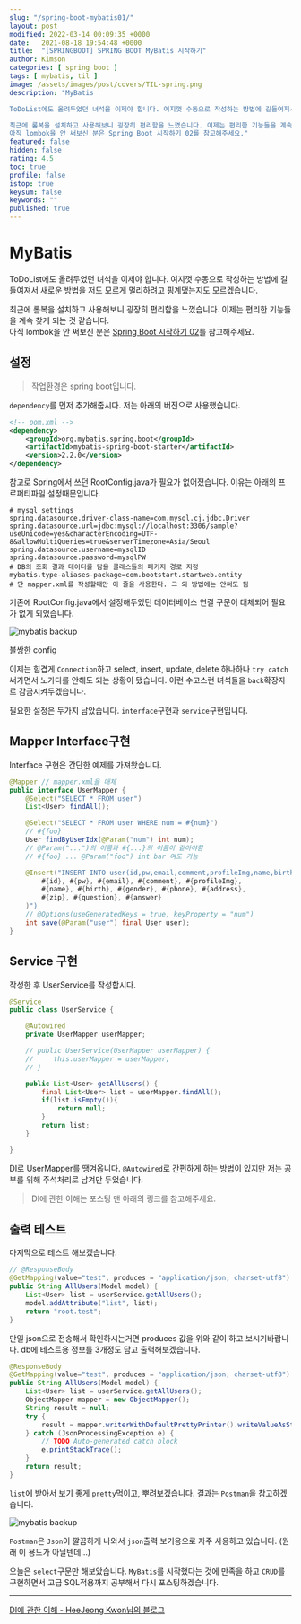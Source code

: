 ```yaml
---
slug: "/spring-boot-mybatis01/"
layout: post
modified: 2022-03-14 00:09:35 +0000
date:   2021-08-18 19:54:48 +0000
title:  "[SPRINGBOOT] SPRING BOOT MyBatis 시작하기"
author: Kimson
categories: [ spring boot ]
tags: [ mybatis, til ]
image: /assets/images/post/covers/TIL-spring.png
description: "MyBatis

ToDoList에도 올려두었던 녀석을 이제야 합니다. 여지껏 수동으로 작성하는 방법에 길들여져서 새로운 방법을 저도 모르게 멀리하려고 핑계댔는지도 모르겠습니다.

최근에 롬복을 설치하고 사용해보니 굉장히 편리함을 느꼈습니다. 이제는 편리한 기능들을 계속 찾게 되는 것 같습니다.  
아직 lombok을 안 써보신 분은 Spring Boot 시작하기 02를 참고해주세요."
featured: false
hidden: false
rating: 4.5
toc: true
profile: false
istop: true
keysum: false
keywords: ""
published: true
---
```


# MyBatis

ToDoList에도 올려두었던 녀석을 이제야 합니다. 여지껏 수동으로 작성하는 방법에 길들여져서 새로운 방법을 저도 모르게 멀리하려고 핑계댔는지도 모르겠습니다.

최근에 롬복을 설치하고 사용해보니 굉장히 편리함을 느꼈습니다. 이제는 편리한 기능들을 계속 찾게 되는 것 같습니다.  
아직 lombok을 안 써보신 분은 [Spring Boot 시작하기 02](https://kkn1125.github.io/spring-boot-start02/)를 참고해주세요.

## 설정

> 작업환경은 spring boot입니다.

`dependency`를 먼저 추가해줍시다. 저는 아래의 버전으로 사용했습니다.

```xml
<!-- pom.xml -->
<dependency>
    <groupId>org.mybatis.spring.boot</groupId>
    <artifactId>mybatis-spring-boot-starter</artifactId>
    <version>2.2.0</version>
</dependency>
```

참고로 Spring에서 쓰던 RootConfig.java가 필요가 없어졌습니다. 이유는 아래의 프로퍼티파일 설정때문입니다.

```properties
# mysql settings
spring.datasource.driver-class-name=com.mysql.cj.jdbc.Driver
spring.datasource.url=jdbc:mysql://localhost:3306/sample?useUnicode=yes&characterEncoding=UTF-8&allowMultiQueries=true&serverTimezone=Asia/Seoul
spring.datasource.username=mysqlID
spring.datasource.password=mysqlPW
# DB의 조회 결과 데이터를 담을 클래스들의 패키지 경로 지정
mybatis.type-aliases-package=com.bootstart.startweb.entity
# 단 mapper.xml를 작성할때만 이 줄을 사용한다. 그 외 방법에는 안써도 됨
```

기존에 RootConfig.java에서 설정해두었던 데이터베이스 연결 구문이 대체되어 필요가 없게 되었습니다.

![mybatis backup](/assets/images/post/springboot/mybatis/batis01.png)

불쌍한 config

이제는 힘겹게 `Connection`하고 select, insert, update, delete 하나하나 `try catch` 써가면서 노가다를 안해도 되는 상황이 됐습니다. 이런 수고스런 녀석들을 `back`확장자로 감금시켜두겠습니다.

필요한 설정은 두가지 남았습니다. `interface`구현과 `service`구현입니다.

## Mapper Interface구현

Interface 구현은 간단한 예제를 가져왔습니다.

```java
@Mapper // mapper.xml을 대체
public interface UserMapper {
    @Select("SELECT * FROM user")
    List<User> findAll();

    @Select("SELECT * FROM user WHERE num = #{num}")
    // #{foo}
    User findByUserIdx(@Param("num") int num);
    // @Param("...")의 이름과 #{...}의 이름이 같아야함
    // #{foo} ... @Param("foo") int bar 여도 가능

    @Insert("INSERT INTO user(id,pw,email,comment,profileImg,name,birth,gender,phone,address,zip,question,answer) VALUES(
        #{id}, #{pw}, #{email}, #{comment}, #{profileImg},
        #{name}, #{birth}, #{gender}, #{phone}, #{address},
        #{zip}, #{question}, #{answer}
    )")
    // @Options(useGeneratedKeys = true, keyProperty = "num")
    int save(@Param("user") final User user);
}
```

## Service 구현

작성한 후 UserService를 작성합시다.

```java
@Service
public class UserService {

    @Autowired
    private UserMapper userMapper;

    // public UserService(UserMapper userMapper) {
    //     this.userMapper = userMapper;
    // }

    public List<User> getAllUsers() {
        final List<User> list = userMapper.findAll();
        if(list.isEmpty()){
            return null;
        }
        return list;
    }

}
```

DI로 UserMapper를 땡겨옵니다. `@Autowired`로 간편하게 하는 방법이 있지만 저는 공부를 위해 주석처리로 남겨만 두었습니다.

> DI에 관한 이해는 포스팅 맨 아래의 링크를 참고해주세요.

## 출력 테스트

마지막으로 테스트 해보겠습니다.

```java
// @ResponseBody
@GetMapping(value="test", produces = "application/json; charset-utf8")
public String AllUsers(Model model) {
    List<User> list = userService.getAllUsers();
    model.addAttribute("list", list);
    return "root.test";
}
```

만일 json으로 전송해서 확인하시는거면 produces 값을 위와 같이 하고 보시기바랍니다. db에 테스트용 정보를 3개정도 담고 출력해보겠습니다.

```java
@ResponseBody
@GetMapping(value="test", produces = "application/json; charset-utf8")
public String AllUsers(Model model) {
    List<User> list = userService.getAllUsers();
    ObjectMapper mapper = new ObjectMapper();
    String result = null;
    try {
        result = mapper.writerWithDefaultPrettyPrinter().writeValueAsString(list);
    } catch (JsonProcessingException e) {
        // TODO Auto-generated catch block
        e.printStackTrace();
    }
    return result;
}
```

`list`에 받아서 보기 좋게 `pretty`먹이고, 뿌려보겠습니다. 결과는 `Postman`을 참고하겠습니다.

![mybatis backup](/assets/images/post/springboot/mybatis/batis02.png)

`Postman`은 `Json`이 깔끔하게 나와서 `json`출력 보기용으로 자주 사용하고 있습니다. (원래 이 용도가 아닐텐데...)

오늘은 `select`구문만 해보았습니다. `MyBatis`를 시작했다는 것에 만족을 하고 `CRUD`를 구현하면서 고급 SQL적용까지 공부해서 다시 포스팅하겠습니다.

---

[DI에 관한 이해 - HeeJeong Kwon님의 블로그](https://gmlwjd9405.github.io/2018/11/09/dependency-injection.html)
